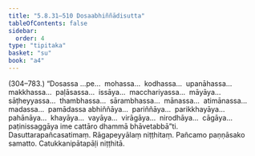 ```yaml
---
title: "5.8.31–510 Dosaabhiññādisutta"
tableOfContents: false
sidebar:
  order: 4
type: "tipitaka"
basket: "su"
book: "a4"
---
```



<DynamicBreadcrumb />

<Paragraph type="center" book="a4">
(304–783.)
</Paragraph>

<Paragraph number="1607" book="a4">
“Dosassa …pe…  mohassa…  kodhassa…  upanāhassa…  makkhassa…  paḷāsassa…  issāya…  macchariyassa…  māyāya…  sāṭheyyassa…  thambhassa…  sārambhassa…  mānassa…  atimānassa…  madassa…  pamādassa abhiññāya…  pariññāya…  parikkhayāya…  pahānāya…  khayāya…  vayāya…  virāgāya…  nirodhāya…  cāgāya…  paṭinissaggāya ime cattāro dhammā bhāvetabbā”ti.

</Paragraph>

<Paragraph number="1608" type="center" book="a4">
Dasuttarapañcasatimaṃ.



</Paragraph>

<Paragraph number="1609" type="center" book="a4">
Rāgapeyyālaṃ niṭṭhitaṃ.



</Paragraph>

<Paragraph number="1610" type="center" book="a4">
Pañcamo paṇṇāsako samatto.



</Paragraph>

<Paragraph number="1611" type="center" book="a4">
Catukkanipātapāḷi niṭṭhitā.
</Paragraph>